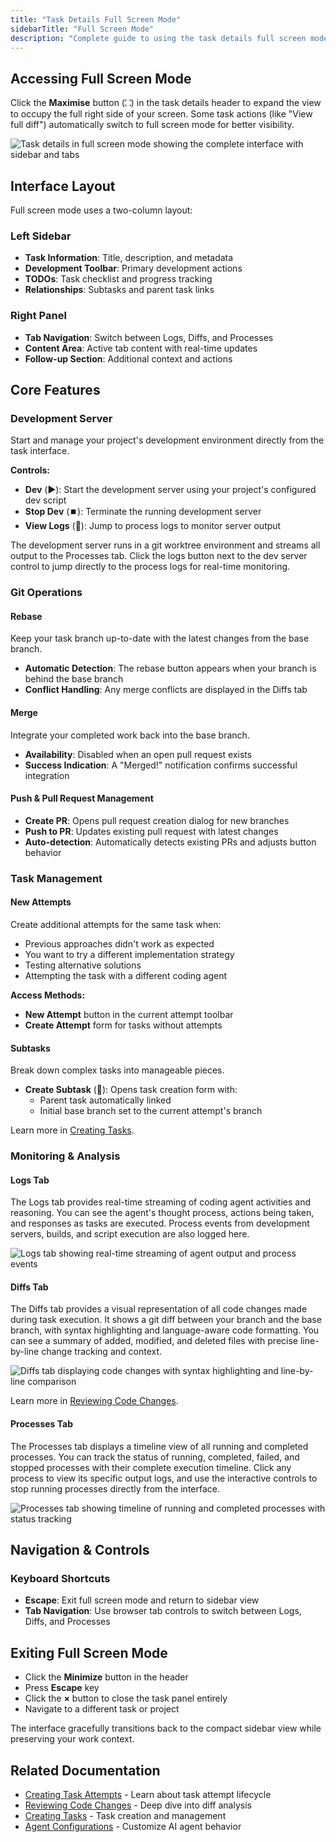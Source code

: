 ```yaml
---
title: "Task Details Full Screen Mode"
sidebarTitle: "Full Screen Mode"
description: "Complete guide to using the task details full screen mode for development workflows, including dev server, git operations, logs, diffs, and process monitoring"
---
```


## Accessing Full Screen Mode

Click the **Maximise** button (⛶) in the task details header to expand the view to occupy the full right side of your screen. Some task actions (like "View full diff") automatically switch to full screen mode for better visibility.

<Frame>
<img src="/images/vk-task-detail.jpeg" alt="Task details in full screen mode showing the complete interface with sidebar and tabs" />
</Frame>

## Interface Layout

Full screen mode uses a two-column layout:

### Left Sidebar
- **Task Information**: Title, description, and metadata
- **Development Toolbar**: Primary development actions
- **TODOs**: Task checklist and progress tracking  
- **Relationships**: Subtasks and parent task links

### Right Panel
- **Tab Navigation**: Switch between Logs, Diffs, and Processes
- **Content Area**: Active tab content with real-time updates
- **Follow-up Section**: Additional context and actions

## Core Features

### Development Server

Start and manage your project's development environment directly from the task interface.

**Controls:**
- **Dev** (▶️): Start the development server using your project's configured dev script
- **Stop Dev** (⏹️): Terminate the running development server
- **View Logs** (📄): Jump to process logs to monitor server output

The development server runs in a git worktree environment and streams all output to the Processes tab. Click the logs button next to the dev server control to jump directly to the process logs for real-time monitoring.

### Git Operations

#### Rebase
Keep your task branch up-to-date with the latest changes from the base branch.

- **Automatic Detection**: The rebase button appears when your branch is behind the base branch
- **Conflict Handling**: Any merge conflicts are displayed in the Diffs tab

#### Merge
Integrate your completed work back into the base branch.

- **Availability**: Disabled when an open pull request exists
- **Success Indication**: A "Merged!" notification confirms successful integration

#### Push & Pull Request Management
- **Create PR**: Opens pull request creation dialog for new branches
- **Push to PR**: Updates existing pull request with latest changes
- **Auto-detection**: Automatically detects existing PRs and adjusts button behavior

### Task Management

#### New Attempts
Create additional attempts for the same task when:
- Previous approaches didn't work as expected
- You want to try a different implementation strategy
- Testing alternative solutions
- Attempting the task with a different coding agent

**Access Methods:**
- **New Attempt** button in the current attempt toolbar
- **Create Attempt** form for tasks without attempts

#### Subtasks
Break down complex tasks into manageable pieces.

- **Create Subtask** (🔀): Opens task creation form with:
  - Parent task automatically linked
  - Initial base branch set to the current attempt's branch

Learn more in [Creating Tasks](/user-guide/creating-tasks).

### Monitoring & Analysis

#### Logs Tab
The Logs tab provides real-time streaming of coding agent activities and reasoning. You can see the agent's thought process, actions being taken, and responses as tasks are executed. Process events from development servers, builds, and script execution are also logged here.

<Frame>
<img src="/images/vk-logs.png" alt="Logs tab showing real-time streaming of agent output and process events" />
</Frame>

#### Diffs Tab  
The Diffs tab provides a visual representation of all code changes made during task execution. It shows a git diff between your branch and the base branch, with syntax highlighting and language-aware code formatting. You can see a summary of added, modified, and deleted files with precise line-by-line change tracking and context.

<Frame>
<img src="/images/vk-diffs.png" alt="Diffs tab displaying code changes with syntax highlighting and line-by-line comparison" />
</Frame>

Learn more in [Reviewing Code Changes](/user-guide/reviewing-code-changes).

#### Processes Tab
The Processes tab displays a timeline view of all running and completed processes. You can track the status of running, completed, failed, and stopped processes with their complete execution timeline. Click any process to view its specific output logs, and use the interactive controls to stop running processes directly from the interface.

<Frame>
<img src="/images/vk-processes.png" alt="Processes tab showing timeline of running and completed processes with status tracking" />
</Frame>

## Navigation & Controls

### Keyboard Shortcuts
- **Escape**: Exit full screen mode and return to sidebar view
- **Tab Navigation**: Use browser tab controls to switch between Logs, Diffs, and Processes



## Exiting Full Screen Mode

- Click the **Minimize** button in the header
- Press **Escape** key
- Click the **×** button to close the task panel entirely
- Navigate to a different task or project

The interface gracefully transitions back to the compact sidebar view while preserving your work context.

## Related Documentation

- [Creating Task Attempts](/user-guide/creating-task-attempts) - Learn about task attempt lifecycle
- [Reviewing Code Changes](/user-guide/reviewing-code-changes) - Deep dive into diff analysis  
- [Creating Tasks](/user-guide/creating-tasks) - Task creation and management
- [Agent Configurations](/user-guide/agent-configurations) - Customize AI agent behavior
